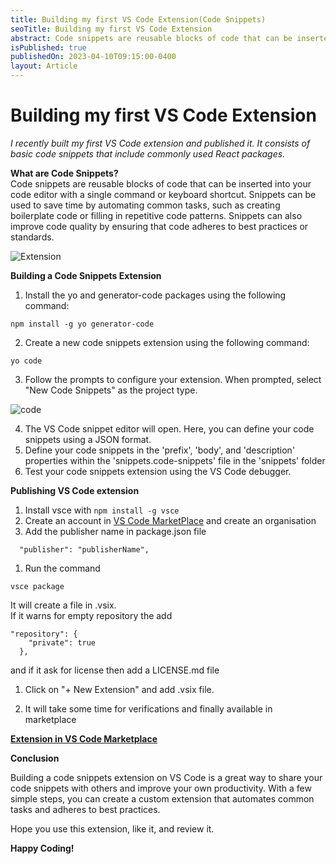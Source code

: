 ```yaml
---
title: Building my first VS Code Extension(Code Snippets)
seoTitle: Building my first VS Code Extension 
abstract: Code snippets are reusable blocks of code that can be inserted into your code editor with a single command or keyboard shortcut. This extension consists of basic code snippets that include commonly used React packages.
isPublished: true
publishedOn: 2023-04-10T09:15:00-0400
layout: Article
---
```


# Building my first VS Code Extension

_I recently built my first VS Code extension and published it. It consists of basic code snippets that include commonly used React packages._

**What are Code Snippets?**  
Code snippets are reusable blocks of code that can be inserted into your code editor with a single command or 
keyboard shortcut. Snippets can be used to save time by automating common tasks, such as creating boilerplate code 
or filling in repetitive code patterns. Snippets can also improve code quality by ensuring that code adheres to best 
practices or standards.

![Extension](https://dev-to-uploads.s3.amazonaws.com/uploads/articles/ss6q04wnjj887doumu2h.png)

**Building a Code Snippets Extension**

1.  Install the yo and generator-code packages using the following command:
```
npm install -g yo generator-code
```
2.  Create a new code snippets extension using the following command:
```
yo code
```
3.  Follow the prompts to configure your extension. When prompted, select "New Code Snippets" as the project type.

<img src="../assets/secondBlogScreenshot2.png" alt="code"/>

4. The VS Code snippet editor will open. Here, you can define your code snippets using a JSON format.
5. Define your code snippets in the 'prefix', 'body', and 'description' properties within the 'snippets.code-snippets' file in the 'snippets' folder
6. Test your code snippets extension using the VS Code debugger.

**Publishing VS Code extension**

1.  Install vsce with  `npm install -g vsce`
2.  Create an account in  [VS Code MarketPlace](https://marketplace.visualstudio.com/VSCode)  and create an organisation
3.  Add the publisher name in package.json file

```
  "publisher": "publisherName",

```

1.  Run the command

```
vsce package

```

It will create a file in .vsix.  
If it warns for empty repository the add  

```
"repository": {
    "private": true
  },

```

and if it ask for license then add a LICENSE.md file

1.  Click on "+ New Extension" and add .vsix file.
    
2.  It will take some time for verifications and finally available in marketplace
    

[**Extension in VS Code Marketplace**](https://marketplace.visualstudio.com/items?itemName=AmitKRout.js-helper-code-extension-vs)

**Conclusion**

Building a code snippets extension on VS Code is a great way to share your code snippets with others and improve your own productivity. With a few simple steps, you can create a custom extension that automates common tasks and adheres to best practices.

Hope you use this extension, like it, and review it.

**Happy Coding!**